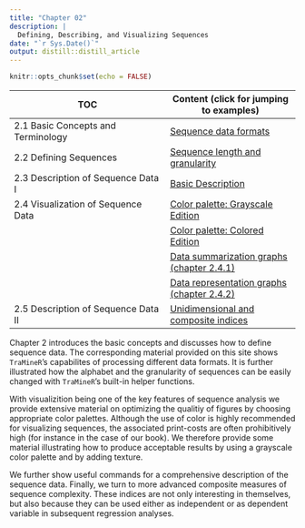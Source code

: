 ```yaml
---
title: "Chapter 02"
description: |
  Defining, Describing, and Visualizing Sequences
date: "`r Sys.Date()`"
output: distill::distill_article
---
```


```r
knitr::opts_chunk$set(echo = FALSE)
```

| TOC                      | Content (click for jumping to examples)  |
|-------------------------------------|-------------------------------|
| 2.1  Basic Concepts and Terminology | [Sequence data formats](rChapter2-1.html) |
| 2.2  Defining Sequences             | [Sequence length and granularity](rChapter2-2.html)     |
| 2.3	Description of Sequence Data I  | [Basic Description](rChapter2-3.html) |
| 2.4 Visualization of Sequence Data  | [Color palette: Grayscale Edition](rChapter2-4_grayscale.html)      |
|                                     | [Color palette: Colored Edition](rChapter2-4_color.html)  |
|                                     | [Data summarization graphs (chapter 2.4.1)](rChapter2-4-1.html)  |
|                                     | [Data representation graphs (chapter 2.4.2)](rChapter2-4-2.html)  |
| 2.5 Description of Sequence Data II | [Unidimensional and composite indices](rChapter2-5.html)    | 


Chapter 2 introduces the basic concepts and discusses how to define sequence data. The corresponding material provided on this site shows `TraMineR`'s capabilites of processing different data formats. It is further illustrated 
how the alphabet and the granularity of sequences can be easily changed with `TraMineR`'s built-in helper functions.

With visualizition being one of the key features of sequence analysis we provide extensive material on optimizing the qualitiy of figures by choosing appropriate color palettes. Although the use of color is highly recommended for visualizing sequences, the associated print-costs are often prohibitively high (for instance in the case of our book). We therefore provide some material illustrating how to produce acceptable results by using a grayscale color palette and by adding texture.

We further show useful commands for a comprehensive description of the sequence data. Finally, we turn to more advanced composite measures of sequence complexity. These indices are not only interesting in themselves, but also because they can be used either as independent or as dependent variable in subsequent regression analyses. 
